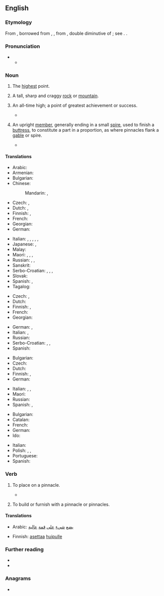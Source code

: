 ==English==

===Etymology===
From {{inh|en|enm|-}}, borrowed from {{bor|en|fro|pinacle}}, {{m|fro|pinnacle}}, from {{der|en|LL.|pinnaculum||a peak, pinnacle}}, double diminutive of {{der|en|la|pinna||a pinnacle}}; see {{m|en|pin}}. {{doublet|en|panache}}.

===Pronunciation===
* {{IPA|en|/ˈpɪnəkəl/}}
** {{audio|en|LL-Q1860 (eng)-Vealhurl-pinnacle.wav|Audio (UK)}}

===Noun===
{{en-noun}}

# The [[high]]est point.
#: {{syn|en|acme|peak|summit}}
#: {{ant|en|nadir}}
# {{lb|en|geology}} A tall, sharp and craggy [[rock]] or [[mountain]].
#: {{cot|en|sea stack}}
# {{lb|en|figuratively}} An all-time high; a point of greatest achievement or success.
#: {{syn|en|Thesaurus:apex}}
#* {{quote-journal|1=en|year=2018|author=James Lambert|title=A multitude of ‘lishes’: The nomenclature of hybridity|journal=English World-Wide| page=7| url=https://www.researchgate.net/publication/318367113_A_multitude_of_lishes_The_nomenclature_of_hybridity| text=The '''pinnacle''' of the effort to fix restrictive meanings to a set of terminology can be found in two papers in ''American Speech'' by Feinsilver (1979, 1980).}}
# {{lb|en|architecture}} An upright [[member]], generally ending in a small [[spire]], used to finish a [[buttress]], to constitute a part in a proportion, as where pinnacles flank a [[gable]] or spire.
#* {{RQ:Milton PL|book=3|passage=Some renowned metropolis / With glistering spires and '''pinnacles''' around.}}

====Translations====
{{trans-top|highest point}}
* Arabic: {{t|ar|قِمَّة|f}}
* Armenian: {{t+|hy|գագաթնակետ}}
* Bulgarian: {{t|bg|връхна точка|f}}
* Chinese:
*: Mandarin: {{t+|cmn|巔峰|sc=Hani}}, {{t+|cmn|巅峰|tr=diānfēng|sc=Hani}}
* Czech: {{t+|cs|vrchol}}, {{t|cs|vrcholek|m}}
* Dutch: {{t+|nl|top|m}}, {{t+|nl|spits|m}}
* Finnish: {{t+|fi|huippu}}, {{t|fi|huippukohta}}
* French: {{t+|fr|cime}}
* Georgian: {{t|ka|მწვერვალი}}
* German: {{t+|de|Gipfel|m}}
{{trans-mid}}
* Italian: {{t+|it|pinnacolo|m}}, {{t+|it|cima|f}}, {{t+|it|picco|m}}, {{t+|it|somma|f}}, {{t+|it|guglia|f}}, {{t+|it|cuspide|f}}
* Japanese: {{t+|ja|頂上|tr=ちょうじょう, chōjō|sc=Jpan}}, {{t+|ja|頂点|tr=ちょうてん, chōten|sc=Jpan}}
* Malay: {{t|ms|puncak}}
* Maori: {{t|mi|karamata}}, {{t|mi|karamatamata}}, {{t|mi|taumata}}, {{t|mi|tihi}}
* Russian: {{t+|ru|пик|m}}, {{t|ru|[[высший|вы́сшая]] [[то́чка]]|f}}, {{t+|ru|верши́на|f}}
* Sanskrit: {{t+|sa|शिरस्|tr=śíras|n}}
* Serbo-Croatian: {{t+|sh|vrh}}, {{t+|sh|vrhunac}}, {{t|sh|врх|m}}, {{t|sh|врхунац|m}}
* Slovak: {{t|sk|vrchol|m}}
* Spanish: {{t+|es|cumbre|f}}, {{t+|es|pináculo|m}}
* Tagalog: {{t|tl|karurukan}}
{{trans-bottom}}

{{trans-top|tall, sharp and craggy rock or mountain}}
* Czech: {{t+|cs|špice|f}}, {{t+|cs|špička|f}}
* Dutch: {{t+|nl|spits|m}}
* Finnish: {{t|fi|[[terävä]] [[huippu]]}}, {{t|fi|kalliopaasi}}
* French: {{t+|fr|pic}}
* Georgian: {{t|ka|მწვერვალი}}
{{trans-mid}}
* German: {{t|de|Felsnadel|f}}, {{t|de|Felsturm|m}}
* Italian: {{t+|it|cima|f}}, {{t+|it|picco|m}}
* Russian: {{t|ru|[[остроконечный|остроконе́чная]] [[скала́]]|f}}
* Serbo-Croatian: {{t+|sh|šiljak}}, {{t+|sh|vrhunac}}, {{t+|sh|vrh}}
* Spanish: {{t+|es|pico|m}}
{{trans-bottom}}

{{trans-top|figuratively: all-time high}}
* Bulgarian: {{t+|bg|връх|m}}
* Czech: {{t|cs|(absolutní) špička|f}}
* Dutch: {{t+|nl|toppunt|n}}
* Finnish: {{t+|fi|kohokohta}}, {{t|fi|huippuhetki}}
* German: {{t+|de|Höhepunkt|m}}
{{trans-mid}}
* Italian: {{t+|it|apogeo|m}}, {{t+|it|culmine|m}}, {{t+|it|apice|m}}
* Maori: {{t|mi|karamata}}
* Russian: {{t+|ru|пик|m}}
* Spanish: {{t+|es|ápice|m}}, {{t+|es|pináculo|m}}
{{trans-bottom}}

{{trans-top|architecture: an upright member}}
* Bulgarian: {{t|bg|шпиц|m}}
* Catalan: {{t+|ca|pinacle|m}}
* French: {{t+|fr|pinacle|m}}
* German: {{t+|de|Pinakel|n}}
* Ido: {{t+|io|pinaklo}}
{{trans-mid}}
* Italian: {{t+|it|pinnacolo|m}}
* Polish: {{t+|pl|pinakiel|m}}, {{t|pl|sterczyna|f}}, {{t+|pl|fiala|f}}
* Portuguese: {{t+|pt|pináculo|m}}
* Spanish: {{t+|es|pináculo|m}}
{{trans-bottom}}

===Verb===
{{en-verb}}

# {{lb|en|transitive}} To place on a pinnacle.
#* {{quote-book|1=en|year=1887|author=H. Rider Haggard|authorlink=H. Rider Haggard|title=She: A History of Adventure|url=http://www.gutenberg.org/files/3155/3155-0.txt|passage=And down this vast gulf upon which we were '''pinnacled''' the great draught dashed and roared, driving clouds and misty wreaths of vapour before it, till we were nearly blinded, and utterly confused.}}
# {{lb|en|transitive}} To build or furnish with a pinnacle or pinnacles.
#: {{rfquotek|en|T. Warton}}

====Translations====
{{trans-top|put something on a pinnacle}}
* Arabic: [[يضع]] [[شيء]] [[على]] [[قمة]] [[عالية]]
{{trans-mid}}
* Finnish: [[asettaa]] [[huippu|huipulle]]
{{trans-bottom}}

===Further reading===
* {{R:Webster 1913}}
* {{R:Century 1911}}

===Anagrams===
* {{anagrams|en|a=aceilnnp|pannicle}}
